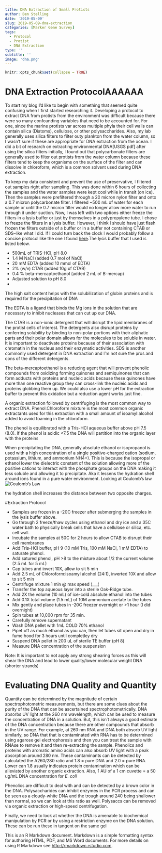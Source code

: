 ```yaml
---
title: DNA Extraction of Small Protists
author: Ben Stelling
date: '2019-05-09'
slug: 2019-05-09-dna-extraction
categories: [Marker Gene Survey]
tags:
  - Protocol
  - Protist
  - DNA Extraction
type: ''
subtitle: ''
image: 'dna.png'
---
```


```r
knitr::opts_chunk$set(collapse = TRUE)
```

# DNA Extraction ProtocolAAAAAA

To start my blog I'd like to begin with something that seemed quite confusing when I first started researching it. Developing a protocol to extract DNA from protists from the environment was difficult because there were so many confounding variables that need to be accounted for. For one, since the marine protists var across multiple phyla their cell walls can contain silica (Diatoms), cellulose, or other polysaccharides. Also, my lab generally uses silica filters to filter outy plankton from the water column, so I wasn't sure if these are appropriate for DNA extraction from the ocean. I did a bit of research on extracting environmental DNA[USGS pdf] after using the silica filters initially, I found out that polycarbonate filters are generally used to filter out protists from the water column because these filters tend to keep the organisms on the surface of the filter and can dissolve in chloroform, which is a common solvent used during DNA extraction. 

To keep my data consistent and prevent the use of preservative, I filtered out samples right after sampling. This was done within 6 hours of collecting the samples and the water samples were kept cool while in transit (on ice). Then the samples were prefiltered through a 20 micron nylon filter and onto a 0.7 micron polycarbonate filter. I filtered ~500 mL of water for each sample or until the 0.7 micron filter would no longer allow more water to run through it under suction. Now, I was left with two options either freeze the filters in a lysis buffer or just by themselves in a polypropylene tube. I chose to freeze the filters in a lysis buffer. However, I think I should have just flash frozen the filters outside of a buffer or in a buffer not containing CTAB or SDS--like what I did. If I could turn back the clock I would probably follow a concise protocol like the one I found [here](https://www.protocols.io/view/phenol-chloroform-dna-extraction-from-polycarbonat-ibbcain).The lysis buffer that I used is listed below.

* 500mL of TRIS-HCl, pH 8.0
* 1.4 M NaCl (added 0.7 mol of NaCl)
* 20 mM EDTA (added 10 mmol of EDTA)
* 2% (w/v) CTAB (added 10g of CTAB)
* 0.4 % beta-mercaptoethanol (added 2 mL of B-mercap)
* Adjusted solution to pH 8.0
*

The high salt content helps with the solubilization of globin proteins and is required for the precipitation of DNA

The EDTA is a ligand that binds the Mg ions in the solution that are necessary to inhibit nucleases that can cut up our DNA. 

The CTAB is a non-ionic detergent that will disrupt the lipid membranes of the protist cells of interest. The detergents also disrupt proteins by conferring solubility by binding to non-polar portions with their aliphatic parts and their polar domain allows for the molecules to be soluble in water. It is important to deactivate proteins because of their association with chromatin in the nucleus and their enzymatic activities. SDS is another commonly used detergent in DNA extraction and I'm not sure the pros and cons of the different detergents.

The beta-mercaptoethanol is a reducing agent that will prevent phenolic compounds from oxidizing forming quinones and semiquinones that can form adducts with proteins and nucleic acids because these quinones have more than one reactive group they can cross-link the nucleic acids and proteins globbing them up. We could also use a lower pH for the extraction buffer to prevent this oxidation but a reduction agent works just fine.


A organic extraction followed by centrifuging is the most common way to extract DNA. Phenol:Chloroform mixture is the most common organic extractants used for this extraction with a small amount of isoamyl alcohol added  to avoid foaming in the chloroform.

The phenol is equilibrated with a Tris-HCl aqueous buffer above pH 7.5 (8.0). If the phenol is acidic <7.5 the DNA will partition into the organic layer with the proteins

When precipitating the DNA, generally absolute ethanol or isopropanol is used with a high concentration of a single positive-charged cation (sodium, potassium, lithium, and ammonium NH4+). This is because the isopropal or ethanol lower the dielectric constant of the solution allowing more of the positive cations to interact with the phosphate groups on the DNA making it less soluble and allowing it to precipitate. Aka it lessens the hydration shell around ions found in a pure water environment. Looking at Coulomb's law ![Coulomb's Law](C:/Users/Tyler/website/public/post/2015-07-23-r-rmarkdown/coulombs-law-electric-force.png)

the hydration shell increases the distance between two opposite charges.

#Extraction Protocol

* Samples are frozen in a -20C freezer after submerging the samples in the lysis buffer above.
* Go through 2 freeze/thaw cycles using ethanol and dry ice and a 35C water bath to physically break cells that have a cellulose or silica, etc. cell wall.
* Incubate the samples at 50C for 2 hours to allow CTAB to disrupt their cell membranes
* Add Tris-HCl buffer, pH 9 (10 mM Tris, 100 mM NaCl, 1 mM EDTA) to saturate phenol.
* Add satured phenol, pH >8 to the mixture about 1/2 the current volume (2.5 mL for 5 mL)
* Cap tubes and invert 10X, allow to sit 5 min
* Add 2.5 mL of Chloroform:isoamyl alcohol (24:1), inverted 10X and allow to sit 5 min
* Centrifuge mixture 1 min @ max speed (___)
* Transfer the top aqueous layer into a sterile Oak-Ridge tube.
* Add 2X the volume (10 mL) of ice-cold absolute ethanol into the tubes
* Add 0.1X total volume (1.5 mL) of 10M ammonium acetate to the tubes
* Mix gently and place tubes in -20C freezer overnight or >1 hour (I did overnight)
* Spin tubes at 10,000 rpm for 35 min.
* Carefully remove supernatant 
* Wash DNA pellet with 1mL COLD 70% ethanol
* Pipet off as much ethanol as you can, then let tubes sit open and dry in fume hood for 3 hours until completley dry
* Suspend DNA pellet in 200 uL of sterile TE buffer (pH 8)
* Measure DNA concentration of the suspension 

Note: It is important to not apply any strong shearing forces as this will shear the DNA and lead to lower quality/lower molecular weight DNA (shorter strands)

# Evaluating DNA Quality and Quantity

Quantity can be determined by the magnitude of certain spectrophotometric measurements, but there are some clues about the purity of the DNA that can be ascertained spectrophotometrically. DNA absorbs UV light at the 260 nm wavelength, which can be used to measure the concentration of DNA in a solution. But, this isn't always a good estimate of the DNA concentration because there are other compounds that absorb in the UV range. For example, at 260 nm RNA and DNA both absorb UV light similarly, so DNA that that is contaminated with RNA has to be determined using agarose gel electrophoresis and then you can treat the sample with RNAse to remove it and then re-extracting the sample. Phenolics and proteins with aromatic amino acids can also absorb UV light with a peak absorption around 280 nm. These contaminants can be detected by calculated the A260/280 ratio and 1.8 = pure DNA and 2.0 = pure RNA. Lower can 1.8 usually indicates protein contamination which can be alleviated by another organic extraction. Also, 1 AU of a 1 cm cuvette = a 50 ug/mL DNA concentration for _E. coli_

Phenolics are difficult to deal with and can be detected by a brown color in the DNA. Polysaccharides can inhibit enzymes in the PCR process and can be seen as a cloudy-white DNA and the trough around 240 being shallower than normal, so we can look at this ratio as well. Polysaccs can be removed via organic extraction or high-speed centrifugation. 

Finally, we need to look at whether the DNA is amenable to biochemical manipulation by PCR or by using a restriction enzyme on the DNA solution. These can be run these in tangent on the same gel



This is an R Markdown document. Markdown is a simple formatting syntax for authoring HTML, PDF, and MS Word documents. For more details on using R Markdown see <http://rmarkdown.rstudio.com>.

